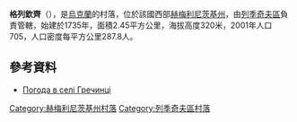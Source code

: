{{coord|49|29|23|N|27|31|7|E|scale:100000|display=title}}

'''格列欽齊'''（{{lang-uk|Гречинці}}），是[[烏克蘭|烏克蘭]]的村落，位於該國西部[[赫梅利尼茨基州|赫梅利尼茨基州]]，由[[列季奇夫區|列季奇夫區]]負責管轄，始建於1735年，面積2.45平方公里，海拔高度320米，2001年人口705，人口密度每平方公里287.8人。

==參考資料==
* [http://weather.in.ua/ua/hmel'nickaja/5874 Погода в селі Гречинці] {{Wayback|url=http://weather.in.ua/ua/hmel%27nickaja/5874 |date=20111220075521 }}

{{DEFAULTSORT:Гречинці}}
[[Category:赫梅利尼茨基州村落|Category:赫梅利尼茨基州村落]]
[[Category:列季奇夫區村落|Category:列季奇夫區村落]]


{{Khmelnytskyi-geo-stub}}
